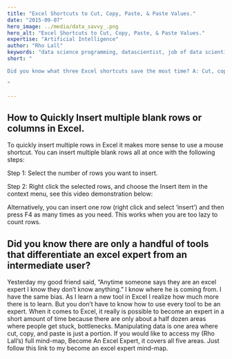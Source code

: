 ```yaml
---
title: "Excel Shortcuts to Cut, Copy, Paste, & Paste Values."
date: "2015-09-07"
hero_image: ../media/data_savvy_.png
hero_alt: "Excel Shortcuts to Cut, Copy, Paste, & Paste Values."
expertise: "Artificial Intelligence"
author: "Rho Lall"
keywords: "data science programming, datascientist, job of data scientist, data driven insights, data driven solutions"
short: "

Did you know what three Excel shortcuts save the most time? A: Cut, copy, paste. 

"

---
```


## How to Quickly Insert multiple blank rows or columns in Excel.

To quickly insert multiple rows in Excel it makes more sense to use a mouse shortcut. You can insert multiple blank rows all at once with the following steps:

Step 1: Select the number of rows you want to insert.

Step 2: Right click the selected rows, and choose the Insert item in the context menu, see this video demonstration below:

Alternatively, you can insert one row (right click and select ‘insert’) and then press F4 as many times as you need. This works when you are too lazy to count rows.

## Did you know there are only a handful of tools that differentiate an excel expert from an intermediate user?

Yesterday my good friend said, “Anytime someone says they are an excel expert I know they don’t know anything.” I know where he is coming from. I have the same bias. As I learn a new tool in Excel I realize how much more there is to learn. But you don’t have to know how to use every tool to be an expert. When it comes to Excel, it really is possible to become an expert in a short amount of time because there are only about a half dozen areas where people get stuck, bottlenecks. Manipulating data is one area where cut, copy, and paste is just a portion. If you would like to access my (Rho Lall’s) full mind-map,  Become An Excel Expert, it covers all five areas. Just follow this link to my become an excel expert mind-map.

